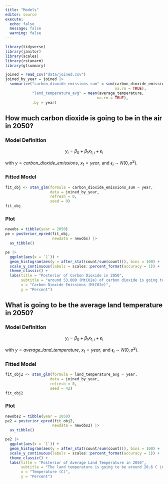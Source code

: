 ```yaml
---
title: "Models"
editor: source
execute:
  echo: false
  message: false
  warning: false
---
```


```r
library(tidyverse)
library(janitor)
library(scales)
library(rstanarm)
library(gtsummary)
```

```r
joined = read_csv("data/joined.csv")
joined_by_year = joined |>
  summarize("carbon_dioxide_emissions_sum" = sum(carbon_dioxide_emissions,
                                                 na.rm = TRUE),
            "land_temperature_avg" = mean(average_temperature,
                                         na.rm = TRUE),
            .by = year)
```

## How much carbon dioxide is going to be in the air in 2050?

### Model Definition

$$y_i = \beta_0  + \beta_1 x_{1,i} + \epsilon_i$$

with $y = carbon\_dioxide\_emissions$, $x_1 = year$, and $\epsilon_i \sim N(0, \sigma^2)$.

### Fitted Model

```r
fit_obj <- stan_glm(formula = carbon_dioxide_emissions_sum ~ year,
                    data = joined_by_year,
                    refresh = 0,
                    seed = 9)
fit_obj
```

### Plot

```r
newobs = tibble(year = 2050)
pe = posterior_epred(fit_obj,
                     newdata = newobs) |>
  as_tibble()
```

```r
pe |>
  ggplot(aes(x = `1`)) +
  geom_histogram(aes(y = after_stat(count/sum(count))), bins = 100) +
  scale_y_continuous(labels = scales::percent_format(accuracy = 1)) +
  theme_classic() +
  labs(title = "Posterior of Carbon Dioxide in 2050",
       subtitle = "around 53,000 (MtC02e) of carbon dioxide is going to be in the year 2025. ",
       x = "Carbon Dioxide Emissions (MtC02e)",
       y = "Percent")
```

## What is going to be the average land temperature in 2050?

### Model Definition

$$y_i = \beta_0  + \beta_1 x_{1,i} + \epsilon_i$$

with $y = average\_land\_temperature$, $x_1 = year$, and $\epsilon_i \sim N(0, \sigma^2)$.

### Fitted Model

```r
fit_obj2 <- stan_glm(formula = land_temperature_avg ~ year,
                    data = joined_by_year,
                    refresh = 0,
                    seed = 42)
fit_obj2
```

### Plot

```r
newobs2 = tibble(year = 2050)
pe2 = posterior_epred(fit_obj2,
                     newdata = newobs2) |>
  as_tibble()
```

```r
pe2 |>
  ggplot(aes(x = `1`)) +
  geom_histogram(aes(y = after_stat(count/sum(count))), bins = 100) +
  scale_y_continuous(labels = scales::percent_format(accuracy = 1)) +
  theme_classic() +
  labs(title = "Posterior of Average Land Temperature in 2050",
       subtitle = "The land temperature is going to be around 20.6 C in 2050.",
       x = "Temperature (C)",
       y = "Percent")
```
